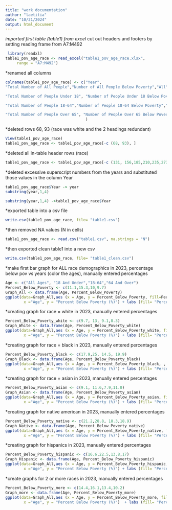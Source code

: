 ```yaml
---
title: "work documentation"
author: "laetitia"
date: "10/21/2024"
output: html_document
---
```



*imported first table (table1) from excel
*cut out headers and footers by setting reading frame from A7:M492
```r
 library(readxl)
table1_pov_age_race <- read_excel("table1_pov_age_race.xlsx", 
     range = "A7:M492")
```


*renamed all columns
```r
colnames(table1_pov_age_race) <- c("Year",
"Total Number of All People","Number of All People Below Poverty","All", 

"Total Number of People Under 18", "Number of People Under 18 Below Poverty","Under_18",

"Total Number of People 18-64","Number of People 18-64 Below Poverty","18_64", 

"Total Number of People Over 65", "Number of People Over 65 Below Poverty","Over_65"
                                   )
```



*deleted rows 68, 93 (race was white and the 2 headings redundant)
```r
View(table1_pov_age_race)
table1_pov_age_race <- table1_pov_age_race[-c (68, 93), ]
```


*deleted all in-table header rows (race)
```r
table1_pov_age_race <- table1_pov_age_race[-c (131, 156,185,210,235,273,298,323,339,364,389,405,430), ]

```

*deleted excessive superscript numbers from the years and substituted those values in the column Year
```r
table1_pov_age_race$Year -> year
substring(year,1,4)

substring(year,1,4) ->table1_pov_age_race$Year
```

*exported table into a csv file
```r
write.csv(table1_pov_age_race, file= "table1.csv")
```

*then removed NA values (N in cells)
```r
table1_pov_age_race <- read.csv("table1.csv", na.strings = "N")
```

*then exported clean table1 into a new csv
```r
write.csv(table1_pov_age_race, file= "table1_clean.csv")
```



*make first bar graph for ALL race demographics in 2023, percentage below pov vs years (color the ages), manually entered percentages
```r
Age <- c("All Ages", "18 And Under","18-64","64 And Over")
Percent_Below_Poverty <- c(11.1,15.3,10,9.7)
Graph_All <- data.frame(Age, Percent_Below_Poverty)
ggplot(data=Graph_All,aes (x = Age, y = Percent_Below_Poverty, fill=Percent_Below_Poverty)) + geom_bar(stat="identity") +ylim(0,30) + theme_classic() + labs(title="Age And Poverty Levels Across All Races",
        x ="Age", y = "Percent Below Poverty (%)") + labs (fill= "Percent Below Poverty (%)")
```


*creating graph for race = white in 2023, manually entered percentages
```r

Percent_Below_Poverty_white <- c(9.7, 13, 9.1,8.3)
Graph_White <- data.frame(Age, Percent_Below_Poverty_white)
ggplot(data=Graph_All,aes (x = Age, y = Percent_Below_Poverty_white, fill= Percent_Below_Poverty_white)) + geom_bar(stat="identity") +ylim(0,30) + theme_classic() + labs(title="Age And Poverty Levels Across White Individuals",
        x ="Age", y = "Percent Below Poverty (%)") + labs (fill= "Percent Below Poverty (%)")
```
*creating graph for race = black in 2023, manually entered percentages

```r
Percent_Below_Poverty_black <- c(17.9,25, 14.5, 19.9)
Graph_Black <- data.frame(Age, Percent_Below_Poverty_black)
ggplot(data=Graph_All,aes (x = Age, y = Percent_Below_Poverty_black, , fill=Percent_Below_Poverty_black)) + geom_bar(stat="identity") +ylim(0,30) + theme_classic() + labs(title="Age And Poverty Levels Across Black Individuals",
        x ="Age", y = "Percent Below Poverty (%)") + labs (fill= "Percent Below Poverty (%)")
```



*creating graph for race = asian in 2023, manually entered percentages
```r
Percent_Below_Poverty_asian <- c(9.1, 11.6,7.9,11.0)
Graph_Asian <- data.frame(Age, Percent_Below_Poverty_asian)
ggplot(data=Graph_All,aes (x = Age, y = Percent_Below_Poverty_asian, fill=Percent_Below_Poverty_asian)) + geom_bar(stat="identity") +ylim(0,30) + theme_classic() + labs(title="Age And Poverty Levels Across Asian Individuals",
        x ="Age", y = "Percent Below Poverty (%)") + labs (fill= "Percent Below Poverty (%)")
```



*creating graph for native american in 2023, manually entered percentages
```r
Percent_Below_Poverty_native <- c(21.2,28.8, 18.3,18.9)
Graph_Native <- data.frame(Age, Percent_Below_Poverty_native)
ggplot(data=Graph_All,aes (x = Age, y = Percent_Below_Poverty_native, fill=Percent_Below_Poverty_native)) + geom_bar(stat="identity") +ylim(0,30) + theme_classic() + labs(title="Age And Poverty Levels Across Native American Individuals",
        x ="Age", y = "Percent Below Poverty (%)") + labs (fill= "Percent Below Poverty (%)")
```



*creating graph for hispanics in 2023, manually entered percentages
```r
Percent_Below_Poverty_hispanic <- c(16.6,22.5,13.8,17)
Graph_Hispanic <- data.frame(Age, Percent_Below_Poverty_hispanic)
ggplot(data=Graph_All,aes (x = Age, y = Percent_Below_Poverty_hispanic, fill= Percent_Below_Poverty_hispanic)) + geom_bar(stat="identity") +  ylim(0,30) + theme_classic() + labs(title="Age And Poverty Levels Across Hispanic Individuals",
        x ="Age", y = "Percent Below Poverty (%)") + labs (fill= "Percent Below Poverty (%)")
```


*create graphs for 2 or more races in 2023, manually entered percentages
```r
Percent_Below_Poverty_more <- c(14.4,16.1,13.4,10.2)
Graph_more <- data.frame(Age, Percent_Below_Poverty_more)
ggplot(data=Graph_All,aes (x = Age, y = Percent_Below_Poverty_more, fill=Percent_Below_Poverty_more)) + geom_bar(stat="identity") +  ylim(0,30) + theme_classic() + labs(title="Age And Poverty Levels Across Individuals Of More Than 1 Race",
        x ="Age", y = "Percent Below Poverty (%)")  + labs (fill= "Percent Below Poverty (%)")
```
